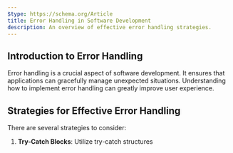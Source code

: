 ```yaml
---
$type: https://schema.org/Article
title: Error Handling in Software Development
description: An overview of effective error handling strategies.
---
```


## Introduction to Error Handling

Error handling is a crucial aspect of software development. It ensures that applications can gracefully manage unexpected situations. <Alert>Understanding how to implement error handling can greatly improve user experience.</Alert>

## Strategies for Effective Error Handling

There are several strategies to consider:

1. **Try-Catch Blocks**: Utilize try-catch structures